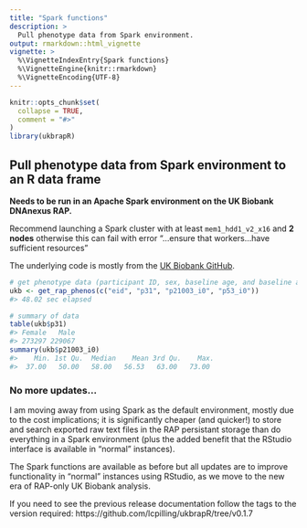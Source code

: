 ```yaml
---
title: "Spark functions"
description: >
  Pull phenotype data from Spark environment.
output: rmarkdown::html_vignette
vignette: >
  %\VignetteIndexEntry{Spark functions}
  %\VignetteEngine{knitr::rmarkdown}
  %\VignetteEncoding{UTF-8}
---
```


```r
knitr::opts_chunk$set(
  collapse = TRUE,
  comment = "#>"
)
library(ukbrapR)
```


## Pull phenotype data from Spark environment to an R data frame

**Needs to be run in an Apache Spark environment on the UK Biobank DNAnexus RAP.** 

Recommend launching a Spark cluster with at least `mem1_hdd1_v2_x16` and **2 nodes** otherwise this can fail with error "...ensure that workers...have sufficient resources"

The underlying code is mostly from the [UK Biobank GitHub](https://github.com/UK-Biobank/UKB-RAP-Notebooks/blob/main/NBs_Prelim/105_export_participant_data_to_r.ipynb). 

```r
# get phenotype data (participant ID, sex, baseline age, and baseline assessment date)
ukb <- get_rap_phenos(c("eid", "p31", "p21003_i0", "p53_i0"))
#> 48.02 sec elapsed

# summary of data
table(ukb$p31)
#> Female   Male 
#> 273297 229067
summary(ukb$p21003_i0)
#>    Min. 1st Qu.  Median    Mean 3rd Qu.    Max. 
#>  37.00   50.00   58.00   56.53   63.00   73.00 
```

### No more updates...

I am moving away from using Spark as the default environment, mostly due to the cost implications; it is significantly cheaper (and quicker!) to store and search exported raw text files in the RAP persistant storage than do everything in a Spark environment (plus the added benefit that the RStudio interface is available in "normal" instances).

The Spark functions are available as before but all updates are to improve functionality in "normal" instances using RStudio, as we move to the new era of RAP-only UK Biobank analysis.

If you need to see the previous release documentation follow the tags to the version required: https://github.com/lcpilling/ukbrapR/tree/v0.1.7

